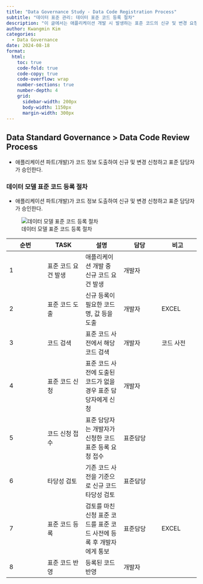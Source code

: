 ```yaml
---
title: "Data Governance Study - Data Code Registration Process"
subtitle: "데이터 표준 관리: 데이터 표준 코드 등록 절차"
description: "이 글에서는 애플리케이션 개발 시 발생하는 표준 코드의 신규 및 변경 요청과 승인 절차를 설명한다. 개발자가 신규 코드 요건을 도출하고 표준 코드 사전에서 검색한 후, 표준 담당자가 이를 검토 및 등록하는 과정을 단계별로 안내한다."
author: Kwangmin Kim
categories:
  - Data Governance
date: 2024-08-18
format: 
  html:
    toc: true  
    code-fold: true
    code-copy: true
    code-overflow: wrap
    number-sections: true
    number-depth: 4
    grid:
      sidebar-width: 200px
      body-width: 1150px
      margin-width: 300px
---
```


## Data Standard Governance \> Data Code Review Process

-   애플리케이션 파트(개발)가 코드 정보 도출하여 신규 및 변경 신청하고 표준 담당자가 승인한다.

### 데이터 모델 표준 코드 등록 절차

-   애플리케이션 파트(개발)가 코드 정보 도출하여 신규 및 변경 신청하고 표준 담당자가 승인한다.

![데이터 모델 표준 코드 등록 절차](../../../../images/governance/data_code_registration.PNG)

| 순번 | TASK                | 설명                                                                  | 담당     | 비고      |
|---------------|---------------|---------------|---------------|---------------|
| 1    | 표준 코드 요건 발생 | 애플리케이션 개발 중 신규 코드 요건 발생                              | 개발자   |           |
| 2    | 표준 코드 도출      | 신규 등록이 필요한 코드 명, 값 등을 도출                              | 개발자   | EXCEL     |
| 3    | 코드 검색           | 표준 코드 사전에서 해당 코드 검색                                     | 개발자   | 코드 사전 |
| 4    | 표준 코드 신청      | 표준 코드 사전에 도출된 코드가 없을 경우 표준 담당자에게 신청         | 개발자   |           |
| 5    | 코드 신청 접수      | 표준 담당자는 개발자가 신청한 코드 표준 등록 요청 접수                | 표준담당 |           |
| 6    | 타당성 검토         | 기존 코드 사전을 기준으로 신규 코드 타당성 검토                       | 표준담당 |           |
| 7    | 표준 코드 등록      | 검토를 마친 신청 표준 코드를 표준 코드 사전에 등록 후 개발자에게 통보 | 표준담당 | EXCEL     |
| 8    | 표준 코드 반영      | 등록된 코드 반영                                                      | 개발자   |           |